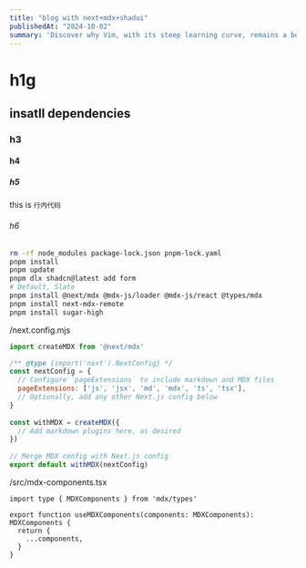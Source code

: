 ---
title: "blog with next+mdx+shadui"
publishedAt: "2024-10-02"
summary: 'Discover why Vim, with its steep learning curve, remains a beloved tool among developers for editing code efficiently and effectively.'
---
# h1g
## insatll dependencies
### h3
#### h4
##### h5
this is `行内代码`
###### h6
```sh
rm -rf node_modules package-lock.json pnpm-lock.yaml
pnpm install
pnpm update
pnpm dlx shadcn@latest add form
# Default, Slate
pnpm install @next/mdx @mdx-js/loader @mdx-js/react @types/mdx
pnpm install next-mdx-remote
pnpm install sugar-high
```

/next.config.mjs
```mjs
import createMDX from '@next/mdx'

/** @type {import('next').NextConfig} */
const nextConfig = {
  // Configure `pageExtensions` to include markdown and MDX files
  pageExtensions: ['js', 'jsx', 'md', 'mdx', 'ts', 'tsx'],
  // Optionally, add any other Next.js config below
}
 
const withMDX = createMDX({
  // Add markdown plugins here, as desired
})
 
// Merge MDX config with Next.js config
export default withMDX(nextConfig)
```

/src/mdx-components.tsx
```tsx
import type { MDXComponents } from 'mdx/types'
 
export function useMDXComponents(components: MDXComponents): MDXComponents {
  return {
    ...components,
  }
}
```